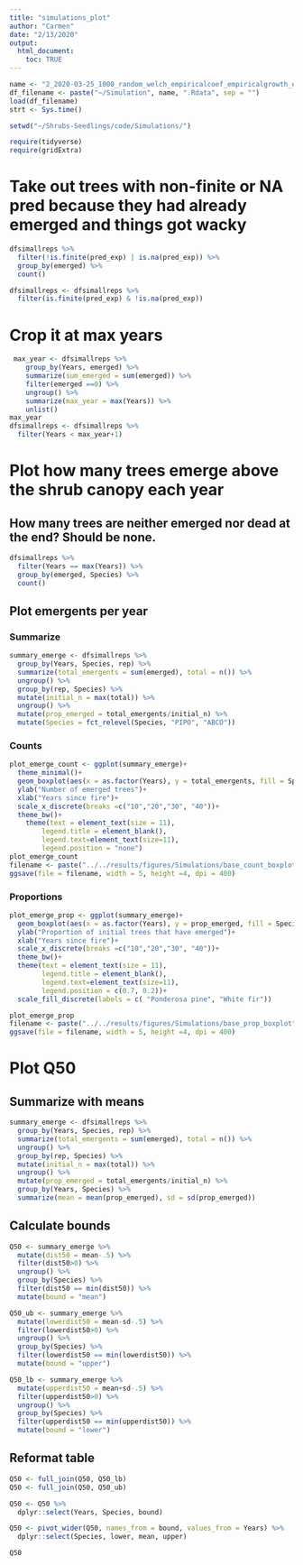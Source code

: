 ```yaml
---
title: "simulations_plot"
author: "Carmen"
date: "2/13/2020"
output: 
  html_document:
    toc: TRUE
---
```


```r
name <- "2_2020-03-25_1000_random_welch_empiricalcoef_empiricalgrowth_empiricalindex"
df_filename <- paste("~/Simulation", name, ".Rdata", sep = "")
load(df_filename)
strt <- Sys.time()
```

```r
setwd("~/Shrubs-Seedlings/code/Simulations/")
```

```r
require(tidyverse)
require(gridExtra)
```

# Take out trees with non-finite or NA pred because they had already emerged and things got wacky
```r
dfsimallreps %>% 
  filter(!is.finite(pred_exp) | is.na(pred_exp)) %>% 
  group_by(emerged) %>% 
  count()
```

```r
dfsimallreps <- dfsimallreps %>% 
  filter(is.finite(pred_exp) & !is.na(pred_exp))
```

# Crop it at max years

```r
 max_year <- dfsimallreps %>% 
    group_by(Years, emerged) %>% 
    summarize(sum_emerged = sum(emerged)) %>% 
    filter(emerged ==0) %>% 
    ungroup() %>% 
    summarize(max_year = max(Years)) %>% 
    unlist()
max_year
dfsimallreps <- dfsimallreps %>% 
  filter(Years < max_year+1)
```

# Plot how many trees emerge above the shrub canopy each year

## How many trees are neither emerged nor dead at the end? Should be none.
```r
dfsimallreps %>% 
  filter(Years == max(Years)) %>% 
  group_by(emerged, Species) %>% 
  count()
```

## Plot emergents per year 

### Summarize
```r
summary_emerge <- dfsimallreps %>% 
  group_by(Years, Species, rep) %>% 
  summarize(total_emergents = sum(emerged), total = n()) %>% 
  ungroup() %>% 
  group_by(rep, Species) %>% 
  mutate(initial_n = max(total)) %>% 
  ungroup() %>% 
  mutate(prop_emerged = total_emergents/initial_n) %>% 
  mutate(Species = fct_relevel(Species, "PIPO", "ABCO"))
```

### Counts

```r
plot_emerge_count <- ggplot(summary_emerge)+
  theme_minimal()+
  geom_boxplot(aes(x = as.factor(Years), y = total_emergents, fill = Species), alpha = .8, outlier.shape = NA)+
  ylab("Number of emerged trees")+
  xlab("Years since fire")+
  scale_x_discrete(breaks =c("10","20","30", "40"))+
  theme_bw()+
    theme(text = element_text(size = 11), 
        legend.title = element_blank(),
        legend.text=element_text(size=11),
        legend.position = "none")
plot_emerge_count
filename <- paste("../../results/figures/Simulations/base_count_boxplot", name, ".png", sep = "")
ggsave(file = filename, width = 5, height =4, dpi = 400)
```

### Proportions

```r
plot_emerge_prop <- ggplot(summary_emerge)+
  geom_boxplot(aes(x = as.factor(Years), y = prop_emerged, fill = Species), alpha = .8, outlier.shape = NA)+
  ylab("Proportion of initial trees that have emerged")+
  xlab("Years since fire")+
  scale_x_discrete(breaks =c("10","20","30", "40"))+
  theme_bw()+
  theme(text = element_text(size = 11), 
        legend.title = element_blank(),
        legend.text=element_text(size=11),
        legend.position = c(0.7, 0.2))+
  scale_fill_discrete(labels = c( "Ponderosa pine", "White fir"))

plot_emerge_prop
filename <- paste("../../results/figures/Simulations/base_prop_boxplot", name, ".png", sep = "")
ggsave(file = filename, width = 5, height =4, dpi = 400)
```


# Plot Q50 


## Summarize with means
```r
summary_emerge <- dfsimallreps %>% 
  group_by(Years, Species, rep) %>% 
  summarize(total_emergents = sum(emerged), total = n()) %>% 
  ungroup() %>% 
  group_by(rep, Species) %>% 
  mutate(initial_n = max(total)) %>% 
  ungroup() %>% 
  mutate(prop_emerged = total_emergents/initial_n) %>% 
  group_by(Years, Species) %>% 
  summarize(mean = mean(prop_emerged), sd = sd(prop_emerged))
```

## Calculate bounds
```r
Q50 <- summary_emerge %>% 
  mutate(dist50 = mean-.5) %>% 
  filter(dist50>0) %>%
  ungroup() %>% 
  group_by(Species) %>% 
  filter(dist50 == min(dist50)) %>% 
  mutate(bound = "mean")

Q50_ub <- summary_emerge %>% 
  mutate(lowerdist50 = mean-sd-.5) %>% 
  filter(lowerdist50>0) %>%
  ungroup() %>% 
  group_by(Species) %>% 
  filter(lowerdist50 == min(lowerdist50)) %>% 
  mutate(bound = "upper")

Q50_lb <- summary_emerge %>% 
  mutate(upperdist50 = mean+sd-.5) %>% 
  filter(upperdist50>0) %>%
  ungroup() %>% 
  group_by(Species) %>% 
  filter(upperdist50 == min(upperdist50)) %>% 
  mutate(bound = "lower")
```

## Reformat table
```r
Q50 <- full_join(Q50, Q50_lb) 
Q50 <- full_join(Q50, Q50_ub) 

Q50 <- Q50 %>% 
  dplyr::select(Years, Species, bound) 

Q50 <- pivot_wider(Q50, names_from = bound, values_from = Years) %>% 
  dplyr::select(Species, lower, mean, upper)

Q50
```

